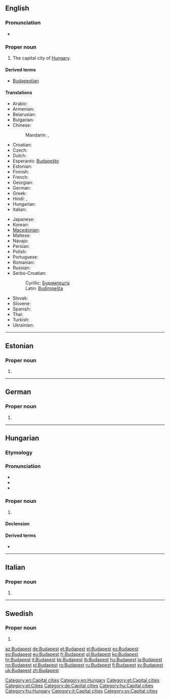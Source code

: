 ==English==
{{wikipedia}}

===Pronunciation===
* {{IPA|/ˈbuːdəpɛst/|/ˈbʊdəpɛst/|/ˈbjuːdəpɛst/|/ˈbuːdəpɛʃt/}}

===Proper noun===
{{en-proper noun}}

# The capital city of [[Hungary]].

====Derived terms====
* [[Budapestian]]

====Translations====
{{trans-top|the capital city of Hungary}}
* Arabic: {{t-|ar|بودابست|m|tr=budaabist}}
* Armenian: {{t-|hy|Բուդապեշտ|tr=Budapešt}}
* Belarusian: {{t-|be|Будапешт|m|tr=Budapéšt|xs=Belarusian}}
* Bulgarian: {{t-|bg|Будапеща|f|tr=Budapéšta}}
* Chinese:
*: Mandarin: {{t-|cmn|布達佩斯|sc=Hani}}, {{t-|cmn|布达佩斯|tr=Bùdápèisī|sc=Hani}}
* Croatian: {{t+|hr|Budimpešta|f}}
* Czech: {{t+|cs|Budapešť|f}}
* Dutch: {{t+|nl|Boedapest|n}}
* Esperanto: [[Budapeŝto]]
* Estonian: {{t+|et|Budapest}}
* Finnish: {{t+|fi|Budapest}}
* French: {{t+|fr|Budapest|m}}
* Georgian: {{t-|ka|ბუდაპეშტი|tr=budapešti|sc=Geor|xs=Georgian}}
* German: {{t+|de|Budapest|n}}
* Greek: {{t+|el|Βουδαπέστη|f|tr=Voudapésti}}
* Hindi: {{t-|hi|बुदापैशत|tr=budāpaiśat|xs=Hindi}}, {{t-|hi|बुडापेस्ट|tr=buḍāpēsṭ|xs=Hindi}}
* Hungarian: {{t+|hu|Budapest}}
* Italian: {{t+|it|Budapest|f}}
{{trans-mid}}
* Japanese: {{t-|ja|ブダペスト|tr=Budapesuto}}
* Korean: {{t+|ko|부다페스트|tr=Budapeseuteu|sc=Hang}}
* [[Macedonian]]: {{t-|mk|Будимпешта|f|tr=Búdimpešta}}
* Maltese: {{t-|mt|Budapest|xs=Maltese}}
* Navajo: {{tø|nv|Bodobesh}}
* Persian: {{t-|fa|بوداپست|tr=Budāpest}}
* Polish: {{t+|pl|Budapeszt|m}}
* Portuguese: {{t-|pt|Budapeste}}
* Romanian: {{t+|ro|Budapesta|f}}
* Russian: {{t+|ru|Будапешт|m|tr=Budapéšt}}
* Serbo-Croatian:
*: Cyrillic: [[Будимпешта]] {{f}}
*: Latin: [[Budimpešta]] {{f}}
* Slovak: {{t-|sk|Budapešť|f}}
* Slovene: {{t+|sl|Budimpešta|f}}
* Spanish: {{t+|es|Budapest|m}}
* Thai: {{t-|th|บูดาเปสต์}}
* Turkish: {{t-|tr|Budapeşte}}
* Ukrainian: {{t-|uk|Будапешт|m|tr=Budapéšt|xs=Ukrainian}}
{{trans-bottom}}

[[Category:en:Capital cities]]
[[Category:en:Hungary]]

----

==Estonian==

===Proper noun===
{{head|et|proper noun}}

# {{l|en|Budapest}}

[[Category:et:Capital cities]]
[[Category:et:Cities]]

----

==German==

===Proper noun===
{{de-proper noun}}

# {{l|en|Budapest}}

[[Category:de:Capital cities]]

----

==Hungarian==

===Etymology===
{{hu-compound|Buda|Pest}}

===Pronunciation===
* {{IPA|/ˈbudɒpɛʃt/|lang=hu}}
* {{audio|Hu-Budapest.ogg|Audio}}
* {{hyphenation|Bu|da|pest}}

===Proper noun===
{{hu-proper noun}}

# {{l|en|Budapest}}

====Declension====
{{hu-decl-ek|Budapes|t|et|form=sing}}{{hu-pos-etek|Budapest|j|jei|form=sing}}

====Derived terms====
* {{l|hu|budapesti}}

[[Category:hu:Capital cities]]
[[Category:hu:Hungary]]

----

==Italian==
{{wikipedia|lang=it}}

===Proper noun===
{{it-proper noun|g=f}}

# {{l|en|Budapest}}

[[Category:it:Capital cities]]

----

==Swedish==

===Proper noun===
{{head|sv|proper noun}}

# {{l|en|Budapest}}

[[Category:sv:Capital cities]]

[[az:Budapest]]
[[de:Budapest]]
[[et:Budapest]]
[[el:Budapest]]
[[es:Budapest]]
[[eo:Budapest]]
[[eu:Budapest]]
[[fr:Budapest]]
[[gl:Budapest]]
[[ko:Budapest]]
[[hr:Budapest]]
[[it:Budapest]]
[[kk:Budapest]]
[[lb:Budapest]]
[[hu:Budapest]]
[[ja:Budapest]]
[[no:Budapest]]
[[pl:Budapest]]
[[ro:Budapest]]
[[ru:Budapest]]
[[fi:Budapest]]
[[sv:Budapest]]
[[uk:Budapest]]
[[zh:Budapest]]